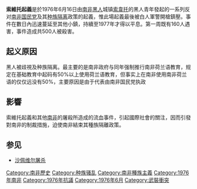 {{expand|time=2010-06-16T09:03:04+00:00}}

'''索維托起義'''是於1976年6月16日由[[南非|南非]][[黑人|黑人]]城镇[[索韋托|索韋托]]的黑人青年發起的一系列反对[[南非国民党|南非国民党]]及其[[南非种族隔离制度|种族隔离]]政策的起義，惟此場起義最後被白人軍警開槍鎮壓。事件在數日內迅速蔓延至其他小鎮，持續至1977年才得以平息。第一周既有160人遇害，事件造成共500人被殺害。

== 起义原因 ==
黑人被歧視及种族隔离。最主要的是南非政府与同年强制推行南非荷兰语教育，规定在基础教育中起码有50%以上使用荷兰语教育，但事实上在南非使用南非荷兰语的仅仅远没有50%，主要原因是由于代表由南非国民党执政

== 影響 ==
索維托起義和其他[[南非|南非]]的屠殺所造成的流血事件，引起國際社會的關注，因而引發對南非的制裁措施，迫使南非結束其種族隔離政策。

== 参见 ==
* [[沙佩维尔屠杀|沙佩维尔屠杀]]
{{SouthAfrica-stub}}

[[Category:南非歷史|Category:南非歷史]]
[[Category:种族骚乱|Category:种族骚乱]]
[[Category:南非種族主義|Category:南非種族主義]]
[[Category:1976年南非|Category:1976年南非]]
[[Category:1976年抗議|Category:1976年抗議]]
[[Category:1976年6月|Category:1976年6月]]
[[Category:武裝衝突|Category:武裝衝突]]